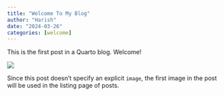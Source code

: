 ```yaml
---
title: "Welcome To My Blog"
author: "Harish"
date: "2024-03-26"
categories: [welcome]
---
```


This is the first post in a Quarto blog. Welcome!

![](thumbnail.jpg)

Since this post doesn't specify an explicit `image`, the first image in the post will be used in the listing page of posts.
